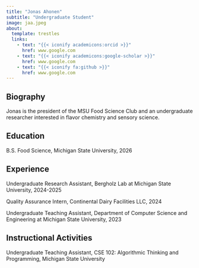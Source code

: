 ```yaml
---
title: "Jonas Ahonen"
subtitle: "Undergraduate Student"
image: jaa.jpeg
about:
  template: trestles
  links:
    - text: "{{< iconify academicons:orcid >}}"
      href: www.google.com
    - text: "{{< iconify academicons:google-scholar >}}"
      href: www.google.com
    - text: "{{< iconify fa:github >}}"
      href: www.google.com
---
```

## Biography

Jonas is the president of the MSU Food Science Club and an undergraduate researcher interested in flavor chemistry and sensory science. 

## Education

B.S. Food Science, Michigan State University, 2026

## Experience

Undergraduate Research Assistant, Bergholz Lab at Michigan State University, 2024-2025

Quality Assurance Intern, Continental Dairy Facilities LLC, 2024

Undergraduate Teaching Assistant, Department of Computer Science and Engineering at Michigan State University, 2023

## Instructional Activities

Undergraduate Teaching Assistant, CSE 102: Algorithmic Thinking and Programming, Michigan State University
